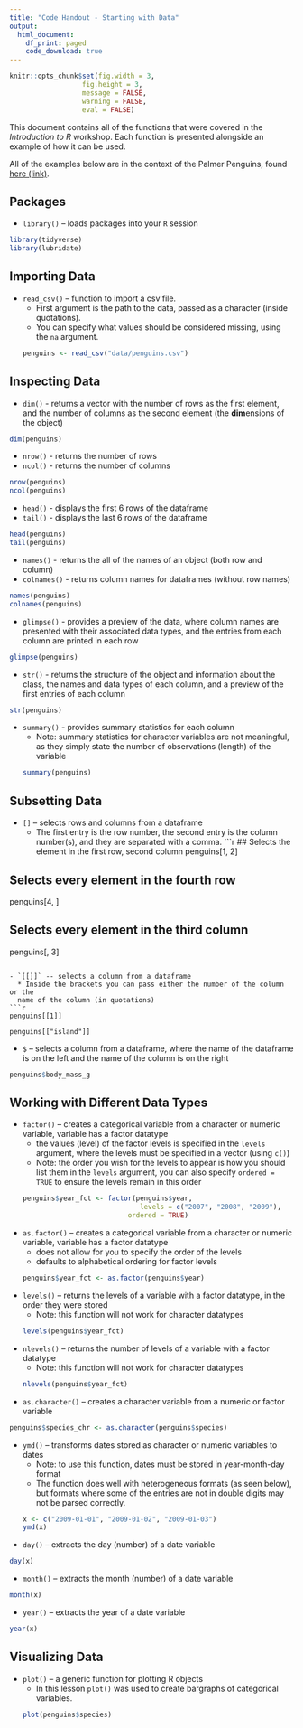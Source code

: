 ```yaml
---
title: "Code Handout - Starting with Data"
output:
  html_document:
    df_print: paged
    code_download: true
---
```


```r
knitr::opts_chunk$set(fig.width = 3, 
                  fig.height = 3, 
                  message = FALSE, 
                  warning = FALSE,
                  eval = FALSE)

```

This document contains all of the functions that were covered in the 
_Introduction to R_ workshop. Each function is presented alongside an example of
how it can be used. 

All of the examples below are in the context of the Palmer Penguins, found 
[here (link)](https://allisonhorst.github.io/palmerpenguins/index.html). 


## Packages

- `library()` -- loads packages into your `R` session
```r
library(tidyverse)
library(lubridate)
```


## Importing Data
- `read_csv()` -- function to import a csv file. 
  * First argument is the path to the data, passed as a character 
  (inside quotations). 
  * You can specify what values should be considered missing, using the `na`
  argument. 
```r
penguins <- read_csv("data/penguins.csv")
```


## Inspecting Data

- `dim()` - returns a vector with the number of rows as the first element,
and the number of columns as the second element (the **dim**ensions of
the object)
```r
dim(penguins)
```

- `nrow()` - returns the number of rows
- `ncol()` - returns the number of columns
```r
nrow(penguins)
ncol(penguins)
```

- `head()` - displays the first 6 rows of the dataframe
- `tail()` - displays the last 6 rows of the dataframe
```r
head(penguins)
tail(penguins)
```

- `names()` - returns the all of the names of an object (both row and column) 
- `colnames()` - returns column names for dataframes (without row names)
```r
names(penguins)
colnames(penguins)
```

- `glimpse()` - provides a preview of the data, where column names are presented 
with their associated data types, and the entries from each column are printed 
in each row 
```r
glimpse(penguins)
```

- `str()` - returns the structure of the object and information about the class,
the names and data types of each column, and a preview of the first entries of
each column
```r
str(penguins)
```

- `summary()` - provides summary statistics for each column
  * Note: summary statistics for character variables are not meaningful, as they 
  simply state the number of observations (length) of the variable
```r
summary(penguins)
```


## Subsetting Data

- `[]` -- selects rows and columns from a dataframe
  * The first entry is the row number, the second entry is the column number(s),
  and they are separated with a comma. 
```r
## Selects the element in the first row, second column
penguins[1, 2]

## Selects every element in the fourth row
penguins[4, ]

## Selects every element in the third column
penguins[, 3]
```

- `[[]]` -- selects a column from a dataframe
  * Inside the brackets you can pass either the number of the column or the 
  name of the column (in quotations)
```r
penguins[[1]]

penguins[["island"]]
```

- `$` -- selects a column from a dataframe, where the name of the dataframe is 
on the left and the name of the column is on the right
```r
penguins$body_mass_g
```


## Working with Different Data Types

- `factor()` -- creates a categorical variable from a character or numeric 
variable, variable has a factor datatype
  * the values (level) of the factor levels is specified in the `levels` 
  argument, where the levels must be specified in a vector (using `c()`)
  * Note: the order you wish for the levels to appear is how you should list 
  them in the `levels` argument, you can also specify `ordered = TRUE` to 
  ensure the levels remain in this order
```r
penguins$year_fct <- factor(penguins$year, 
                               levels = c("2007", "2008", "2009"), 
                            ordered = TRUE)
```

- `as.factor()` -- creates a categorical variable from a character or numeric 
variable, variable has a factor datatype
  * does not allow for you to specify the order of the levels
  * defaults to alphabetical ordering for factor levels
```r
penguins$year_fct <- as.factor(penguins$year)
```

- `levels()` -- returns the levels of a variable with a factor datatype, in the 
order they were stored
  * Note: this function will not work for character datatypes
```r
levels(penguins$year_fct)
```

- `nlevels()` -- returns the number of levels of a variable with a factor
datatype
  * Note: this function will not work for character datatypes
```r
nlevels(penguins$year_fct)
```

- `as.character()` -- creates a character variable from a numeric or factor 
variable
```r
penguins$species_chr <- as.character(penguins$species)
```

- `ymd()` -- transforms dates stored as character or numeric variables to dates
  * Note: to use this function, dates must be stored in year-month-day format
  * The function does well with heterogeneous formats (as seen below), but
  formats where some of the entries are not in double digits may not be parsed 
  correctly.
```r
x <- c("2009-01-01", "2009-01-02", "2009-01-03")
ymd(x)
```

- `day()` -- extracts the day (number) of a date variable 
```r
day(x)
```

- `month()` -- extracts the month (number) of a date variable
```r
month(x)
```

- `year()` -- extracts the year of a date variable
```r
year(x)
```


## Visualizing Data

- `plot()` -- a generic function for plotting R objects
  * In this lesson `plot()` was used to create bargraphs of categorical
  variables.
```r
plot(penguins$species)
```



